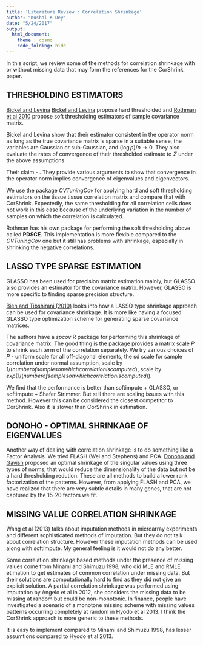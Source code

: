 ```yaml
---
title: 'Literature Review : Correlation Shrinkage'
author: "Kushal K Dey"
date: "5/24/2017"
output: 
  html_document:
    theme : cosmo
    code_folding: hide
---
```


In this script, we review some of the methods for correlation shrinkage with or 
without missing data that may form the references for the CorShrink paper.


## THRESHOLDING ESTIMATORS

[Bickel and Levina](https://projecteuclid.org/euclid.aos/1231165180) [Bickel and Levina](https://projecteuclid.org/euclid.aos/1201877299) propose hard thresholded and [Rothman et al 2010](https://academic.oup.com/biomet/article/97/3/539/243532/A-new-approach-to-Cholesky-based-covariance) propose soft thresholding estimators of sample covariance matrix. 

Bickel and Levina show that their estimator consistent in the operator norm as long as the true covariance matrix is sparse in a suitable sense, the variables are Gaussian or sub-Gaussian, and $(\log p)/n \rightarrow 0$. They also evaluate the rates of convergence of their thresholded estimate to $\Sigma$ under the above assumptions.

Their claim - \textit{Usual shrinkage estimators shrink the overdispersed sample covariance eigenvalues, but they do not change the eigenvectors, which are also inconsistent and do not result in sparse estimators}. They provide various arguments to show that convergence in the operator norm implies convergence of eigenvalues and eigenvectors.

We use the package *CVTuningCov* for applying hard and soft thresholding estimators
on the tissue tissue correlation matrix and compare that with CorShrink. Expectedly, the same thresholding for all correlation cells does not work in this case because of the underlying variation in the number of samples on which the correlation is calculated. 


Rothman has his own package for performing the soft thresholding above 
called  **PDSCE**. This implementation is more flexible compared to the *CVTuningCov* one but it still has problems with shrinkage, especially in shrinking the negative correlations.

## LASSO TYPE SPARSE ESTIMATION

GLASSO has been used for precision matrix estimation mainly, but GLASSO also provides
an estimator for the covariance matrix. However, GLASSO is more specific to finding
sparse precision structure.

[Bien and Tibshirani (2010)](http://faculty.bscb.cornell.edu/~bien/papers/biometrika2011spcov.pdf) looks into how a LASSO type shrinkage approach can be used for covariance shrinkage. It is more like having a focused GLASSO type optimization scheme for generating sparse covariance matrices.

The authors have a *spcov* R package for performing this shrinkage of 
covariance matrix. The good thing is the package provides a matrix scale $P$ to shrink each term of the correlation separately. We try various choices of $P$ - uniform scale for all off-diagonal elements, the sd scale for sample correlation under normal
assumption, scale by $1/(number of samples on which correlation is computed)$,
scale by $exp(1/(number of samples on which correlation is computed))$.

We find that the performance is better than softimpute + GLASSO, or 
softimpute + Shafer Strimmer. But still there are scaling issues with this method.
However this can be considered the closest competitor to CorShrink. Also it is slower than CorShrink in estimation.

## DONOHO - OPTIMAL SHRINKAGE OF EIGENVALUES

Another way of dealing with correlation shrinkage is to do something like a Factor Analysis. We tried FLASH (Wei and Stephens) and PCA. [Donoho and Gavish](https://arxiv.org/abs/1405.7511) proposed an optimal shrinkage of the singular values using three types of norms, that would reduce the dimensionality of the data but not be a hard thresholding redution. These are all methods to build a lower rank factorization of the patterns. However, from applying FLASH and PCA, we have realized that there are very subtle details in many genes, that are not captured by the 15-20 factors we fit. 


## MISSING VALUE CORRELATION SHRINKAGE

Wang et al (2013) talks about imputation methods in microarray experiments and 
different sophisticated methods of imputation. But they do not talk about correlation structure. However these imputation methods can be used along with softImpute. 
My general feeling is it would not do any better.

Some correlation shrinkage based methods under the presence of missing values come from Minami and Shimuzu 1998, who did MLE and RMLE etimation to get estimates of common correlation under missing data. But their solutions are computationally hard to find as they did not give an explicit solution. A partial correlation shrinkage was performed using imputation by Angelo et al in 2012, she considers the missing data to be missing at random but could be non-monotonic. In finance, people have investigated a scenario of a monotone missing scheme with missing values patterns occurring completely at random in Hyodo et al 2013. I think the CorShrink approach is more generic to these methods. 

It is easy to implement compared to Minami and Shimuzu 1998, has lesser assumtions compared to Hyodo et al 2013. 











